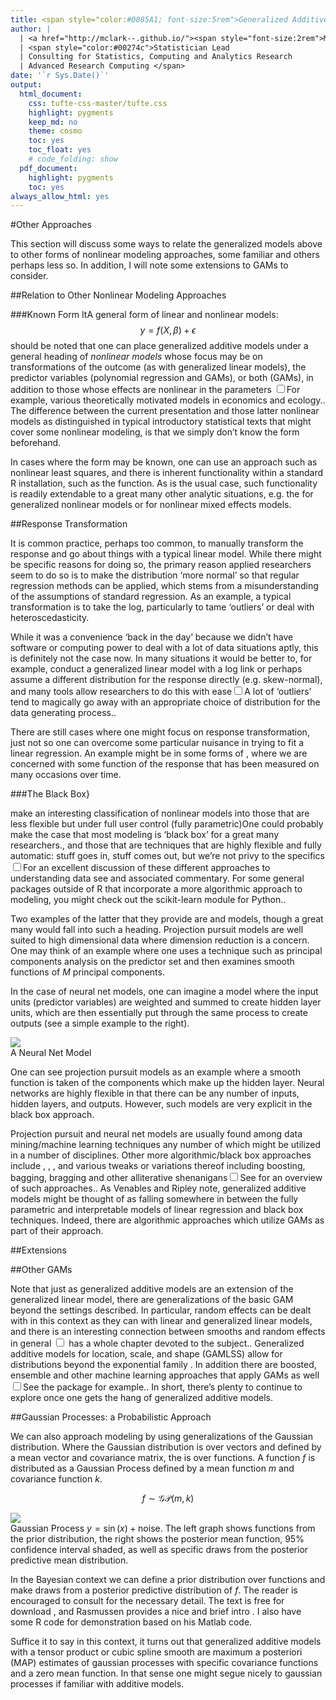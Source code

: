 ```yaml
---
title: <span style="color:#0085A1; font-size:5rem">Generalized Additive Models</span>
author: |
  | <a href="http://mclark--.github.io/"><span style="font-size:2rem">Michael Clark</span></a>
  | <span style="color:#00274c">Statistician Lead
  | Consulting for Statistics, Computing and Analytics Research
  | Advanced Research Computing </span>
date: '`r Sys.Date()`'
output:
  html_document:
    css: tufte-css-master/tufte.css
    highlight: pygments
    keep_md: no
    theme: cosmo
    toc: yes
    toc_float: yes
    # code_folding: show
  pdf_document:
    highlight: pygments
    toc: yes
always_allow_html: yes
---
```


#<a name='OtherApproaches'>Other Approaches</a>

<span class="newthought">This section will discuss</span> some ways to relate the generalized models above to other forms of nonlinear modeling approaches, some familiar and others perhaps less so.  In addition, I will note some extensions to GAMs to consider.

##<a name='relations'>Relation to Other Nonlinear Modeling Approaches</a>


###<a name='knownForm'>Known Form</a>
It<span class="marginnote">A general form of linear and nonlinear models: $$y = f(X,\beta)+\epsilon$$</span> should be noted that one can place generalized additive models under a general heading of *nonlinear models* whose focus may be on transformations of the outcome (as with generalized linear models), the predictor variables (polynomial regression and GAMs), or both (GAMs), in addition to those whose effects are nonlinear in the parameters <label for="sn-demo" class="margin-toggle sidenote-number"></label><input type="checkbox" id="sn-demo" class="margin-toggle"/><span class="sidenote">For example, various theoretically motivated models in economics and ecology.</span>. The difference between the current presentation and those latter nonlinear models as distinguished in typical introductory statistical texts that might cover some nonlinear modeling, is that we simply don't know the form beforehand.

In cases where the form may be known, one can use an approach such as nonlinear least squares, and there is inherent functionality within a standard R installation, such as the \textcolor{red}{\texttt{nls}} function. As is the usual case, such functionality is readily extendable to a great many other analytic situations, e.g. the \textcolor{blue}{\emph{gnm}} for generalized nonlinear models or \textcolor{blue}{\emph{nlme}} for nonlinear mixed effects models.


##<a name='responseTransformation'>Response Transformation</a>

It is common practice, perhaps too common, to manually transform the response and go about things with a typical linear model.  While there might be specific reasons for doing so, the primary reason applied researchers seem to do so is to make the distribution 'more normal' so that regular regression methods can be applied, which stems from a misunderstanding of the assumptions of standard regression.  As an example, a typical transformation is to take the log, particularly to tame 'outliers' or deal with heteroscedasticity.  

While it was a convenience 'back in the day' because we didn't have software or computing power to deal with a lot of data situations aptly, this is definitely not the case now.  In many situations it would be better to, for example, conduct a generalized linear model with a log link or perhaps assume a different distribution for the response directly (e.g. skew-normal), and many tools allow researchers to do this with ease<label for="sn-demo" class="margin-toggle sidenote-number"></label><input type="checkbox" id="sn-demo" class="margin-toggle"/><span class="sidenote">A lot of 'outliers' tend to magically go away with an appropriate choice of distribution for the data generating process.</span>.

There are still cases where one might focus on response transformation, just not so one can overcome some particular nuisance in trying to fit a linear regression.  An example might be in some forms of \emph{functional data analysis}, where we are concerned with some function of the response that has been measured on many occasions over time.


###<a name='blackbox'>The Black Box}</a>

\citet[Section 11.5]{venables_modern_2002} make an interesting classification of nonlinear models into those that are less flexible but under full user control (fully parametric)<span class="marginnote">One could probably make the case that most modeling is 'black box' for a great many researchers.</span>, and those that are \emph{black box} techniques that are highly flexible and fully automatic: stuff goes in, stuff comes out, but we're not privy to the specifics<label for="sn-demo" class="margin-toggle sidenote-number"></label><input type="checkbox" id="sn-demo" class="margin-toggle"/><span class="sidenote">For an excellent discussion of these different approaches to understanding data see \citet{breiman_statistical_2001} and associated commentary. For some general packages outside of R that incorporate a more algorithmic approach to modeling, you might check out the <span class="pack">scikit-learn</span> module for Python.</span>.  

Two examples of the latter that they provide are \emph{projection pursuit} and \emph{neural net} models, though a great many would fall into such a heading.  Projection pursuit models are well suited to high dimensional data where dimension reduction is a concern.  One may think of an example where one uses a technique such as principal components analysis on the predictor set and then examines smooth functions of $M$ principal components. 

In the case of neural net models, one can imagine a model where the input units (predictor variables) are  weighted and summed to create hidden layer units, which are then essentially put through the same process to create outputs (see a simple example to the right).

<span class="marginnote"><img src='vis/nnet.png'> <br> A Neural Net Model</span>

One can see projection pursuit models as an example where a smooth function is taken of the components which make up the hidden layer.  Neural networks are highly flexible in that there can be any number of inputs, hidden layers, and outputs.  However, such models are very explicit in the black box approach.

Projection pursuit and neural net models are usually found among data mining/machine learning techniques any number of which might be utilized in a number of disciplines. Other more algorithmic/black box approaches include \emph{k-nearest-neighbors}, \emph{random forests}, \emph{support vector machines}, and various tweaks or variations thereof including boosting, bagging, bragging and other alliterative shenanigans<label for="sn-demo" class="margin-toggle sidenote-number"></label><input type="checkbox" id="sn-demo" class="margin-toggle"/>See \citet{hastie_elements_2009} for an overview of such approaches.</span>. As Venables and Ripley note, generalized additive models might be thought of as falling somewhere in between the fully parametric and interpretable models of linear regression and black box techniques.  Indeed, there are algorithmic approaches which utilize GAMs as part of their approach.


##<a name='extensions'>Extensions</a>


##<a name='otherGams'>Other GAMs</a>

Note that just as generalized additive models are an extension of the generalized linear model, there are generalizations of the basic GAM beyond the settings described.  In particular, random effects can be dealt with in this context as they can with linear and generalized linear models, and there is an interesting connection between smooths and random effects in general <label for="sn-demo" class="margin-toggle sidenote-number"></label><input type="checkbox" id="sn-demo" class="margin-toggle"/><span class="sidenote">\citet{wood_generalized_2006} has a whole chapter devoted to the subject.</span>.  Generalized additive models for location, scale, and shape (GAMLSS) allow for distributions beyond the exponential family \citet{rigby_generalized_2005}.  In addition there are boosted, ensemble and other machine learning approaches that apply GAMs as well<label for="sn-demo" class="margin-toggle sidenote-number"></label><input type="checkbox" id="sn-demo" class="margin-toggle"/><span class="sidenote">See the \emph{\textcolor{blue}{GAMens}} package for example.</span>.  In short, there's plenty to continue to explore once one gets the hang of generalized additive models.


##<a name='gp'>Gaussian Processes: a Probabilistic Approach</a>

We can also approach modeling by using generalizations of the Gaussian distribution.  Where the Gaussian distribution is over vectors and defined by a mean vector and covariance matrix, the \emph{Gaussian Process} is over functions. A function $f$ is distributed as a Gaussian Process defined by a mean function $m$ and covariance function $k$. 
\medskip

$$f\sim \mathcal{GP}(m,k)$$

<span class="marginnote"><img src='vis/gp.png'> <br> Gaussian Process $y = \sin(x) + \text{noise}$.  The left graph shows functions from the prior distribution, the right shows the posterior mean function, 95\% confidence interval shaded, as well as specific draws from the posterior predictive mean distribution.</span>

In the Bayesian context we can define a prior distribution over functions and make draws from a posterior predictive distribution of $f$.  The reader is encouraged to consult \citet{rasmussen_gaussian_2006} for the necessary detail. The text is free for download \href{http://www.gaussianprocess.org/gpml/}{here}, and Rasmussen provides a nice and brief intro \href{http://link.springer.com/chapter/10.1007/978-3-540-28650-9_4}{here}.  I also have some R code for demonstration \href{https://github.com/mclark--/Miscellaneous-R-Code/blob/master/ModelFitting/gp Examples/gaussianprocessNoisy.R}{here} based on his Matlab code. 


Suffice it to say in this context, it turns out that generalized additive models with a tensor product or cubic spline smooth are maximum a posteriori (MAP) estimates of gaussian processes with specific covariance functions and a zero mean function. In that sense one might segue nicely to gaussian processes if familiar with additive models.
